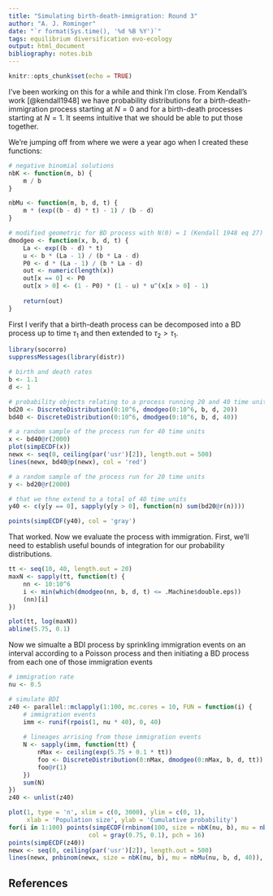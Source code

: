 ```yaml
---
title: "Simulating birth-death-immigration: Round 3"
author: "A. J. Rominger"
date: "`r format(Sys.time(), '%d %B %Y')`"
tags: equilibrium diversification evo-ecology
output: html_document
bibliography: notes.bib
---
```


```r
knitr::opts_chunk$set(echo = TRUE)
```

I've been working on this for a while and think I'm close.  From Kendall's work [@kendall1948] we have probability distributions for a birth-death-immigration process starting at $N = 0$ and for a birth-death processes starting at $N = 1$. It seems intuitive that we should be able to put those together.

We're jumping off from where we were a year ago when I created these functions:

```r
# negative binomial solutions
nbK <- function(m, b) {
    m / b
}

nbMu <- function(m, b, d, t) {
    m * (exp((b - d) * t) - 1) / (b - d)
}

# modified geometric for BD process with N(0) = 1 (Kendall 1948 eq 27)
dmodgeo <- function(x, b, d, t) {
    La <- exp((b - d) * t)
    u <- b * (La - 1) / (b * La - d)
    P0 <- d * (La - 1) / (b * La - d)
    out <- numeric(length(x))
    out[x == 0] <- P0
    out[x > 0] <- (1 - P0) * (1 - u) * u^(x[x > 0] - 1)
    
    return(out)
}
```

First I verify that a birth-death process can be decomposed into a BD process up to time $\tau_1$ and then extended to $\tau_2 > \tau_1$.

```r
library(socorro)
suppressMessages(library(distr))

# birth and death rates
b <- 1.1
d <- 1

# probability objects relating to a process running 20 and 40 time units
bd20 <- DiscreteDistribution(0:10^6, dmodgeo(0:10^6, b, d, 20))
bd40 <- DiscreteDistribution(0:10^6, dmodgeo(0:10^6, b, d, 40))

# a random sample of the process run for 40 time units
x <- bd40@r(2000)
plot(simpECDF(x))
newx <- seq(0, ceiling(par('usr')[2]), length.out = 500)
lines(newx, bd40@p(newx), col = 'red')

# a random sample of the process run for 20 time units
y <- bd20@r(2000)

# that we thne extend to a total of 40 time units
y40 <- c(y[y == 0], sapply(y[y > 0], function(n) sum(bd20@r(n))))

points(simpECDF(y40), col = 'gray')
```


That worked.  Now we evaluate the process with immigration.  First, we'll need to establish useful bounds of integration for our probability distributions.

```r
tt <- seq(10, 40, length.out = 20)
maxN <- sapply(tt, function(t) {
    nn <- 10:10^6
    i <- min(which(dmodgeo(nn, b, d, t) <= .Machine$double.eps))
    (nn)[i]
})

plot(tt, log(maxN))
abline(5.75, 0.1)
```

Now we simualte a BDI process by sprinkling immigration events on an interval according to a Poisson process and then initiating a BD process from each one of those immigration events

```r
# immigration rate
nu <- 0.5

# simulate BDI 
z40 <- parallel::mclapply(1:100, mc.cores = 10, FUN = function(i) {
    # immigration events
    imm <- runif(rpois(1, nu * 40), 0, 40)
    
    # lineages arrising from those immigration events
    N <- sapply(imm, function(tt) {
        nMax <- ceiling(exp(5.75 + 0.1 * tt))
        foo <- DiscreteDistribution(0:nMax, dmodgeo(0:nMax, b, d, tt))
        foo@r(1)
    })
    sum(N)
})
z40 <- unlist(z40)

plot(1, type = 'n', xlim = c(0, 3000), ylim = c(0, 1), 
     xlab = 'Population size', ylab = 'Cumulative probability')
for(i in 1:100) points(simpECDF(rnbinom(100, size = nbK(nu, b), mu = nbMu(nu, b, d, 40))), 
                      col = gray(0.75, 0.1), pch = 16)
points(simpECDF(z40))
newx <- seq(0, ceiling(par('usr')[2]), length.out = 500)
lines(newx, pnbinom(newx, size = nbK(nu, b), mu = nbMu(nu, b, d, 40)), col = 'red')

```

## References
